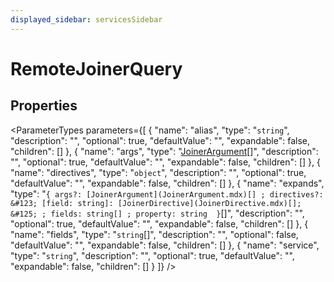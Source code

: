 ```yaml
---
displayed_sidebar: servicesSidebar
---
```



# RemoteJoinerQuery

## Properties

<ParameterTypes parameters={[
  {
    "name": "alias",
    "type": "`string`",
    "description": "",
    "optional": true,
    "defaultValue": "",
    "expandable": false,
    "children": []
  },
  {
    "name": "args",
    "type": "[JoinerArgument](JoinerArgument.mdx)[]",
    "description": "",
    "optional": true,
    "defaultValue": "",
    "expandable": false,
    "children": []
  },
  {
    "name": "directives",
    "type": "`object`",
    "description": "",
    "optional": true,
    "defaultValue": "",
    "expandable": false,
    "children": []
  },
  {
    "name": "expands",
    "type": "``{ args?: [JoinerArgument](JoinerArgument.mdx)[] ; directives?: &#123; [field: string]: [JoinerDirective](JoinerDirective.mdx)[];  &#125; ; fields: string[] ; property: string  }``[]",
    "description": "",
    "optional": true,
    "defaultValue": "",
    "expandable": false,
    "children": []
  },
  {
    "name": "fields",
    "type": "`string`[]",
    "description": "",
    "optional": false,
    "defaultValue": "",
    "expandable": false,
    "children": []
  },
  {
    "name": "service",
    "type": "`string`",
    "description": "",
    "optional": true,
    "defaultValue": "",
    "expandable": false,
    "children": []
  }
]} />
